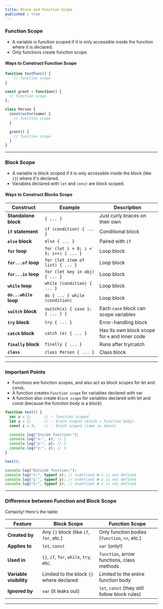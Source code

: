 ```yaml
---
title: Block and Function Scope
published : true
---
```


### **Function Scope**

* A variable is function scoped if it is only accessible inside the function where it is declared.
*  Only functions create function scope.


#### Ways to Construct Function Scope

```javascript
function testFunc() {
    // function scope
}
```

```javascript
const greet = function() {
  // function scope
};
```

```javascript
class Person {
  constructor(name) {
    // function scope
  }

  greet() {
    // function scope
  }
}
```

---


### **Block Scope**

* A variable is block scoped if it is only accessible inside the block (like `{}`) where it's declared.
* Variables declared with `let` and `const` are block scoped.

#### Ways to Construct Blocks Scope

| Construct             | Example                               | Description                                                        |
| --------------------- | ------------------------------------- | ------------------------------------------------------------------ |
| **Standalone block**  | `{ ... }`                             | Just curly braces on their own                                     |
| **`if` statement**    | `if (condition) { ... }`              | Conditional block                                                  |
| **`else` block**      | `else { ... }`                        | Paired with `if`                                                   |
| **`for` loop**        | `for (let i = 0; i < 5; i++) { ... }` | Loop block                                                         |
| **`for...of` loop**   | `for (let item of list) { ... }`      | Loop block                                                         |
| **`for...in` loop**   | `for (let key in obj) { ... }`        | Loop block                                                         |
| **`while` loop**      | `while (condition) { ... }`           | Loop block                                                         |
| **`do...while` loop** | `do { ... } while (condition)`        | Loop block                                                         |
| **`switch` block**    | `switch(x) { case 1: { ... } }`       | Each `case` block can scope variables                              |
| **`try` block**       | `try { ... }`                         | Error-handling block                                               |
| **`catch` block**     | `catch (e) { ... }`                   | Has its own block scope for `e` and inner code                     |
| **`finally` block**   | `finally { ... }`                     | Runs after try/catch                                               |
| **`class`**           | `class Person { ... }`                | Class block                                                        |

---

### **Important Points**

- Functions are function scopes, and also act as block scopes for let and const,
- A function creates `Function scope` for variables declared with var
- A function also create `Block scope` for variables declared with let and const (because the function body is a block)

```javascript
function test() {
  var x = 1;      // ✅ function scoped
  let y = 2;      // ✅ block scoped (block = function body)
  const z = 3;    // ✅ block scoped (same as above)

  console.log("Inside function:");
  console.log("x:", x); // 1
  console.log("y:", y); // 2
  console.log("z:", z); // 3
}

test();

console.log("Outside function:");
console.log("x:", typeof x); // undefined ❌ x is not defined
console.log("y:", typeof y); // undefined ❌ y is not defined
console.log("z:", typeof z); // undefined ❌ z is not defined
```

---

### **Difference between Function and Block Scope**

Certainly! Here's the table:

| **Feature**             | **Block Scope**                          | **Function Scope**                             |
| ----------------------- | ---------------------------------------- | ---------------------------------------------- |
| **Created by**          | Any `{}` block (like `if`, `for`, etc.)  | Only function bodies (`function`, `=>`, etc.)  |
| **Applies to**          | `let`, `const`                           | `var` (only!)                                  |
| **Used in**             | `{}`, `if`, `for`, `while`, `try`, etc.  | `function`, arrow functions, class methods     |
| **Variable visibility** | Limited to the block `{}` where declared | Limited to the entire function body            |
| **Ignored by**          | `var` (it leaks out)                     | `let`, `const` (they still follow block rules) |


---

